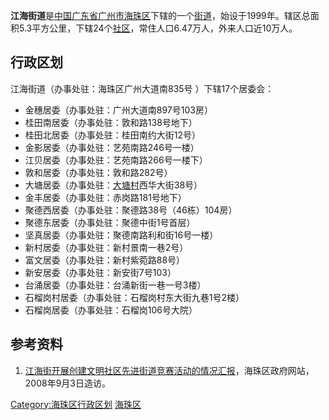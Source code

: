 {{中国乡级行政区
| 行政区全称 = 江海街道
| 景观照片文件名 = 
| 景观照片描述 = 
| 汉语拼音 = 
| 通用拼音 = 
| 注音符號 = 
| 其它标音类型1 = 
| 其它标音1 = 
| 其它标音类型2 = 
| 其它标音2 = 
| 其它语言类型1 = 
| 其它语言地名1 = 
| 其它语言类型2 = 
| 其它语言地名2 = 
| 上级行政区 = [[广东省|广东省]][[广州市|广州市]][[海珠区|海珠区]]
| 行政区类别 = [[街道_(行政区划)|街道]]
| 行政区划代码 = 
| 地理坐标 = 
| 总面积 = 5.3平方公里
| 户籍人口 = 
| 户籍人口年份 = 
| 常住人口 = 6.47万人
| 常住人口年份 = 
| 人口密度 = 
| 行政区划 = 24个社区 
| 官方网站 = 
| 政府驻地 = 
| 邮政编码 = 
| 毗邻行政区 = 
| 位置图文件名 = 
| 位置图描述 = 
}}
'''江海街道'''是[[中华人民共和国|中国]][[广东省|广东省]][[广州市|广州市]][[海珠区|海珠区]]下辖的一个[[街道_(行政区划)|街道]]，始设于1999年。辖区总面积5.3平方公里，下辖24个[[社区|社区]]，常住人口6.47万人，外来人口近10万人。

==行政区划==
江海街道（办事处驻：海珠区广州大道南835号 ）下辖17个居委会：
* 金穗居委（办事处驻：广州大道南897号103房）
* 桂田南居委（办事处驻：敦和路138号地下）
* 桂田北居委（办事处驻：桂田南约大街12号）
* 金影居委（办事处驻：艺苑南路246号一楼）
* 江贝居委（办事处驻：艺苑南路266号一楼下）
* 敦和居委（办事处驻：敦和路282号）
* 大塘居委（办事处驻：[[大塘村|大塘村]]西华大街38号）
* 金丰居委（办事处驻：赤岗路181号地下）
* 聚德西居委（办事处驻：聚德路38号（46栋）104房）
* 聚德东居委（办事处驻：聚德中街1号首层）
* 坚真居委（办事处驻：聚德南路利和街16号一楼）
* 新村居委（办事处驻：新村景南一巷2号）
* 富文居委（办事处驻：新村紫菀路88号）
* 新安居委（办事处驻：新安街7号103）
* 台涌居委（办事处驻：台涌新街一巷一号3楼）
* 石榴岗村居委（办事处驻：石榴岗村东大街九巷1号2楼）
* 石榴岗居委（办事处驻：石榴岗106号大院）

==参考资料==
#[http://rdmis.haizhu.gov.cn/Article/hzdt/jdxx002/jhj/200406/5742.html 江海街开展创建文明社区先进街道竞赛活动的情况汇报]{{dead link|date=2018年3月 |bot=InternetArchiveBot |fix-attempted=yes }}，海珠区政府网站，2008年9月3日造访。

{{广州小作品}}
{{广州市海珠区行政区划}}
[[Category:海珠区行政区划|Category:海珠区行政区划]]
[[Category:广州街道_(行政区划)|海珠区]]